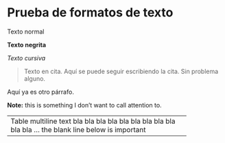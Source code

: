 # Prueba de formatos de texto

Texto normal

**Texto negrita**

*Texto cursiva*

> Texto en cita.
Aquí se puede seguir escribiendo la cita.
Sin problema alguno.

Aquí ya es otro párrafo.

**Note:** this is something I don't want to call attention to.


-----------------------------------------------------------
Table multiline text bla bla bla bla
bla bla bla bla bla bla bla ... the
blank line below is important 

-----------------------------------------------------------



